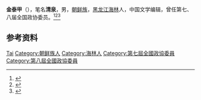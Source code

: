 '''金泰甲'''（{{bd|1934年||1993年}}），笔名'''清泉'''，男，[[朝鲜族|朝鲜族]]，[[黑龙江|黑龙江]][[海林|海林]]人，中国文学编辑，曾任第七、八届全国政协委员。<ref>{{Cite book|title=中华人民共和国职官志|author=何虎生, 李耀东, 向常福主编|publisher=中国社会出版社|year=2003|isbn=9787800883934|location=北京|pages=}}</ref><ref>{{Cite book|title=历届全国政协委员人名辞典|author=|publisher=中国国际广播出版社|year=1996|isbn=9787507813746|location=北京|pages=286}}</ref><ref>{{Cite book|title=20世纪中华人物名字号辞典|author=周家珍编著|publisher=法律出版社|year=2000|isbn=9787503628320|location=北京|pages=}}</ref>

== 参考资料 ==
{{reflist}}

{{Authority control}}
{{DEFAULTSORT:Jin金}}
[[Category:金姓|Tai]]
[[Category:朝鲜族人|Category:朝鲜族人]]
[[Category:海林人|Category:海林人]]
[[Category:第七屆全國政協委員|Category:第七屆全國政協委員]]
[[Category:第八屆全國政協委員|Category:第八屆全國政協委員]]

{{中国人物小作品}}